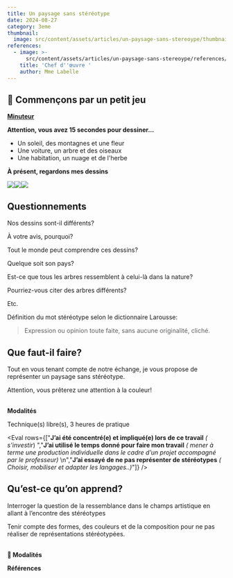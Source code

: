 ```yaml
---
title: Un paysage sans stéréotype
date: 2024-08-27
category: 3eme
thumbnail:
  image: src/content/assets/articles/un-paysage-sans-stereoype/thumbnail/image.png
references:
  - image: >-
      src/content/assets/articles/un-paysage-sans-stereoype/references/0/image.jpg
    title: 'Chef d''œuvre '
    author: Mme Labelle
---
```

## 🎲 Commençons par un petit jeu

[**Minuteur**](\[https://classroomscreen.com/app/screen/w/4ba3aac3-f7b7-41e8-ba12-a375b8dea0d5/g/a9c03ab0-d8b0-4544-83aa-542322b4a8c0/s/f28fc2e7-4c0e-4ae8-92a9-9271cdbd3fb6]\(https://classroomscreen.com/app/screen/w/4ba3aac3-f7b7-41e8-ba12-a375b8dea0d5/g/a9c03ab0-d8b0-4544-83aa-542322b4a8c0/s/f28fc2e7-4c0e-4ae8-92a9-9271cdbd3fb6\))

**Attention, vous avez 15 secondes pour dessiner...**

* Un soleil, des montagnes et une fleur
* Une voiture, un arbre et des oiseaux
* Une habitation, un nuage et de l'herbe

**À présent, regardons mes dessins**

![](src/content/assets/articles/un-paysage-sans-stereoype/2.webp)![](src/content/assets/articles/un-paysage-sans-stereoype/3.webp)![](src/content/assets/articles/un-paysage-sans-stereoype/4.webp)

## Questionnements

Nos dessins sont-il différents?&#x20;

À votre avis, pourquoi?

Tout le monde peut comprendre ces dessins?

Quelque soit son pays?

Est-ce que tous les arbres ressemblent à celui-là dans la nature?&#x20;

Pourriez-vous citer des arbres différents?

Etc.

Définition du mot stéréotype selon le dictionnaire Larousse:  

> Expression ou opinion toute faite, sans aucune originalité, cliché.

## Que faut-il faire?

Tout en vous tenant compte de notre échange, je vous propose de représenter un paysage sans stéréotype.&#x20;

Attention, vous prêterez une attention à la couleur!

\
**Modalités**

Technique(s) libre(s), 3 heures de pratique

<Eval rows={["**J’ai été concentré(e) et impliqué(e) lors de ce travail** *( s’investir*) ","**J’ai utilisé le temps donné pour faire mon travail** *( mener à terme une production individuelle dans le cadre d’un projet accompagné par le professeur)* \n","**J’ai essayé de ne pas représenter de stéréotypes** *( Choisir, mobiliser et adapter les langages..)*"]} />

## **Qu’est-ce qu’on apprend?**

Interroger la question de la ressemblance dans le champs artistique en allant à l’encontre des stéréotypes

Tenir compte des formes, des couleurs et de la composition pour ne pas réaliser de représentations stéréotypées.

\
**🧐 Modalités**

**Références**
